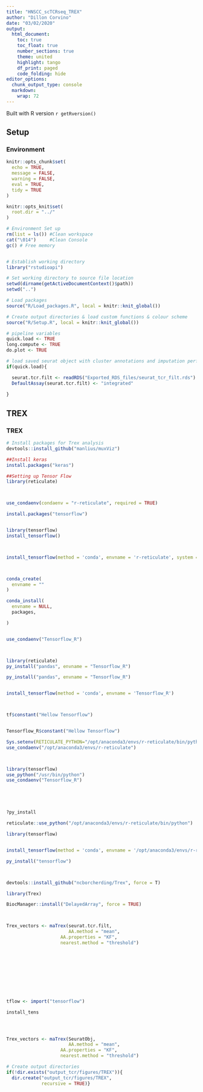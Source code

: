 ```yaml
---
title: "HNSCC_scTCRseq_TREX"
author: "Dillon Corvino"
date: "03/02/2020"
output:
  html_document:
    toc: true
    toc_float: true
    number_sections: true
    theme: united
    highlight: tango
    df_print: paged
    code_folding: hide
editor_options: 
  chunk_output_type: console
  markdown: 
    wrap: 72
---
```




Built with R version `r getRversion()`

## Setup {.tabset}

### Environment
```r
knitr::opts_chunk$set(
  echo = TRUE,
  message = FALSE,
  warning = FALSE,  
  eval = TRUE, 
  tidy = TRUE
)

knitr::opts_knit$set(
  root.dir = "../"
)

# Environment Set up
rm(list = ls()) #Clean workspace
cat("\014")     #Clean Console
gc() # Free memory


# Establish working directory
library("rstudioapi")

# Set working directory to source file location
setwd(dirname(getActiveDocumentContext()$path))
setwd("..")

# Load packages
source("R/Load_packages.R", local = knitr::knit_global())

# Create output directories & load custom functions & colour scheme
source("R/Setup.R", local = knitr::knit_global())

# pipeline variables
quick.load <- TRUE
long.compute <- TRUE
do.plot <- TRUE

# load saved seurat object with cluster annotations and imputation performed
if(quick.load){

  seurat.tcr.filt <- readRDS("Exported_RDS_files/seurat_tcr_filt.rds")
  DefaultAssay(seurat.tcr.filt) <- "integrated"
  
}

```



## TREX{.tabset}

### TREX
```r


# Install packages for Trex analysis 
devtools::install_github("manlius/muxViz")

##Install keras
install.packages("keras")

##Setting up Tensor Flow
library(reticulate)



use_condaenv(condaenv = "r-reticulate", required = TRUE)

install.packages("tensorflow")


library(tensorflow)
install_tensorflow()



install_tensorflow(method = 'conda', envname = 'r-reticulate', system = T)



conda_create(
  envname = ""
)

conda_install(
  envname = NULL,
  packages,

)


use_condaenv("Tensorflow_R")



library(reticulate)
py_install("pandas", envname = "Tensorflow_R")

py_install("pandas", envname = "Tensorflow_R")


install_tensorflow(method = 'conda', envname = 'Tensorflow_R')



tf$constant("Hellow Tensorflow")


Tensorflow_R$constant("Hellow Tensorflow")

Sys.setenv(RETICULATE_PYTHON="/opt/anaconda3/envs/r-reticulate/bin/python")
use_condaenv("/opt/anaconda3/envs/r-reticulate")



library(tensorflow)
use_python("/usr/bin/python")
use_condaenv("Tensorflow_R")





?py_install

reticulate::use_python("/opt/anaconda3/envs/r-reticulate/bin/python")

library(tensorflow)


install_tensorflow(method = 'conda', envname = '/opt/anaconda3/envs/r-reticulate/')

py_install("tensorflow")



devtools::install_github("ncborcherding/Trex", force = T)

library(Trex)

BiocManager::install("DelayedArray", force = TRUE)



Trex_vectors <- maTrex(seurat.tcr.filt, 
                       AA.method = "mean", 
                    AA.properties = "KF", 
                    nearest.method = "threshold")










tflow <- import("tensorflow")

install_tens




Trex_vectors <- maTrex(SeuratObj, 
                       AA.method = "mean", 
                    AA.properties = "KF", 
                    nearest.method = "threshold")

# Create output directories
if(!dir.exists("output_tcr/figures/TREX")){
  dir.create("output_tcr/figures/TREX",
             recursive = TRUE)}

```
